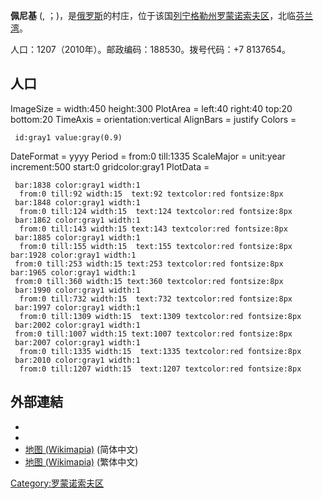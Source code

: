 {{Infobox Settlement
 | name            = 佩尼基
 | official_name            = Пеники
 | settlement_type          = 村镇
| subdivision_name        = [[俄罗斯|俄罗斯]]
| subdivision_type1       = 州
| subdivision_name1       = [[列宁格勒州|列宁格勒州]]
| subdivision_type2       = 区
| subdivision_name2       = 罗蒙诺索夫区
| image_shield = Coat of arms of Penikovskoye (Peniki) Rural Settlement 2nd.png
| etymology = 词的起源 - [[芬兰语|芬兰语]]：“[[:en:wikt:penikka|penikka]]” = 小狗儿，狗崽子
 | pushpin_map              = Russia
 | pushpin_label_position   = bottom
 | pushpin_mapsize          = 280
 | pushpin_map_caption      = 地图
 | population_as_of         = 2010
 | population_total         = 1207
 | timezone                 = [[UTC+3|UTC+3]]
 | postal_code_type        = 邮政编码
 | postal_code             = 188530
 | latd = 59 | latm = 55 | lats = 03 | latNS = N
 | longd = 29 | longm = 38 | longs = 31 | longEW = E
}}

'''佩尼基''' ({{lang-ru|Пеники}}, {{IPA-ru|ˈpʲenʲɪkʲɪ}}；{{lang-fi|Penikkala}})，是[[俄罗斯|俄罗斯]]的村庄，位于该国[[列宁格勒州|列宁格勒州]][[罗蒙诺索夫区|罗蒙诺索夫区]]，北临[[芬兰湾|芬兰湾]]。

人口：1207（2010年）。邮政编码：188530。拨号代码：+7 8137654。

== 人口 ==
<timeline>
ImageSize = width:450 height:300
PlotArea = left:40 right:40 top:20 bottom:20
TimeAxis = orientation:vertical
AlignBars = justify
Colors =
  id:gray1 value:gray(0.9)
DateFormat = yyyy
Period = from:0 till:1335
ScaleMajor = unit:year increment:500 start:0 gridcolor:gray1
PlotData =
  bar:1838 color:gray1 width:1
   from:0 till:92 width:15  text:92 textcolor:red fontsize:8px
  bar:1848 color:gray1 width:1
   from:0 till:124 width:15  text:124 textcolor:red fontsize:8px
  bar:1862 color:gray1 width:1
   from:0 till:143 width:15 text:143 textcolor:red fontsize:8px
  bar:1885 color:gray1 width:1
   from:0 till:155 width:15  text:155 textcolor:red fontsize:8px
 bar:1928 color:gray1 width:1
  from:0 till:253 width:15 text:253 textcolor:red fontsize:8px
 bar:1965 color:gray1 width:1
  from:0 till:360 width:15 text:360 textcolor:red fontsize:8px
  bar:1990 color:gray1 width:1
   from:0 till:732 width:15  text:732 textcolor:red fontsize:8px
  bar:1997 color:gray1 width:1
   from:0 till:1309 width:15  text:1309 textcolor:red fontsize:8px
  bar:2002 color:gray1 width:1
  from:0 till:1007 width:15 text:1007 textcolor:red fontsize:8px
  bar:2007 color:gray1 width:1
   from:0 till:1335 width:15  text:1335 textcolor:red fontsize:8px
  bar:2010 color:gray1 width:1
   from:0 till:1207 width:15  text:1207 textcolor:red fontsize:8px
</timeline>

== 外部連結 ==
* {{Commons-inline|Peniki}}
* {{Official website|peniki47.ru}}
* [http://wikimapia.org/#lat=59.9159457&lon=29.6451473&z=16&l=66&m=b 地图 (Wikimapia)] {{WebCite|url=https://www.webcitation.org/61CZ2O6Sc?url=http://wikimapia.org/#lat=59.9159457&lon=29.6451473&z=16&l=66&m=b |date=20110825123910 |dateformat=iso }} (简体中文)
* [http://wikimapia.org/#lat=59.9159457&lon=29.6451473&z=16&l=6&m=b 地图 (Wikimapia)] {{WebCite|url=https://www.webcitation.org/61CZ2O6Sc?url=http://wikimapia.org/#lat=59.9159457&lon=29.6451473&z=16&l=6&m=b |date=20110825123910 |dateformat=iso }} (繁体中文)

[[Category:罗蒙诺索夫区|Category:罗蒙诺索夫区]]